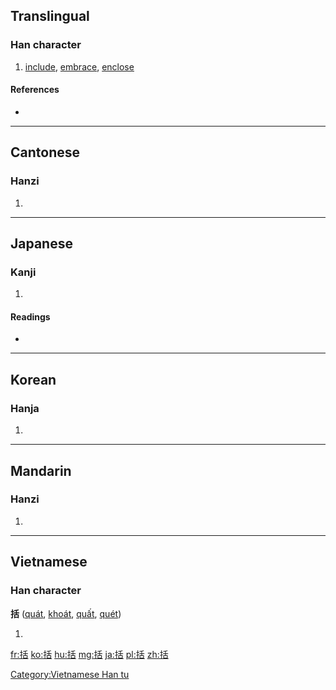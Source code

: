 ==Translingual==

===Han character===
{{Han char|rn=64|rad=手|as=06|sn=9|four=5206<sub>4</sub>|canj=手竹十口 (QHJR)}}

# [[include]], [[embrace]], [[enclose]]

====References====
* {{Han ref|kx=0427.190|dkj=11988|dj=0776.160|hdz=31870.010|uh=62EC|ud=25324|bh=AC41|bd=44097}}

----

==Cantonese==

===Hanzi===
{{yue-hanzi|jyut=|y=kut3}}

# {{defn|lang=yue|sort=手06}}

----

==Japanese==

===Kanji===
{{ja-kanji|grade=c|rs=手06}}

# {{defn|lang=ja|sort=手06}}

====Readings====
* {{ja-readings|on=[[かつ]] (katsu)|kun=[[くくる]] (kukuru), [[くくり]] (kukuri)}}

----

==Korean==

===Hanja===
{{ko-hanja|hangeul=[[괄]]|eumhun=|rv=gwal|mr=kwal|y=kwal}}

# {{defn|lang=ko|sort=手06}}

----

==Mandarin==

===Hanzi===
{{cmn-hanzi|pin=[[guā]] ([[gua1]])|wg=kua<sup>1</sup>}}

# {{defn|lang=cmn|sort=手06}}

----

==Vietnamese==

===Han character===
'''括''' ([[quát]], [[khoát]], [[quất]], [[quét]])

# {{defn|lang=vi}}

[[Category:Vietnamese Han tu]]

[[fr:括]]
[[ko:括]]
[[hu:括]]
[[mg:括]]
[[ja:括]]
[[pl:括]]
[[zh:括]]